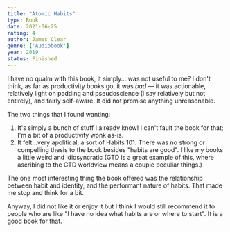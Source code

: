 ```yaml
---
title: "Atomic Habits"
type: Book
date: 2021-06-25
rating: 4
author: James Clear
genre: ['Audiobook']
year: 2019
status: Finished
---
```


I have no qualm with this book, it simply....was not useful to me? I don't think, as far as productivity books go, it was _bad_ — it was actionable, relatively light on padding and pseudoscience (I say relatively but not entirely), and fairly self-aware. It did not promise anything unreasonable.

The two things that I found wanting:

1. It's simply a bunch of stuff I already know! I can't fault the book for that; I'm a bit of a productivity wonk as-is. 
2. It felt...very apolitical, a sort of Habits 101. There was no strong or compelling thesis to the book besides "habits are good". I like my books a little weird and idiosyncratic (GTD is a great example of this, where ascribing to the GTD worldview means a couple peculiar things.)

The one most interesting thing the book offered was the relationship between habit and identity, and the performant nature of habits. That made me stop and think for a bit.

Anyway, I did not like it or enjoy it but I think I would still recommend it to people who are like "I have no idea what habits are or where to start". It is a good book for that.
